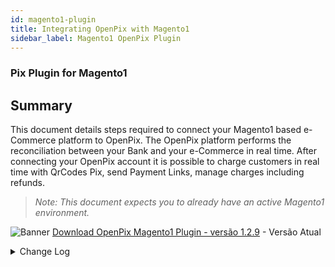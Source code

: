 ```yaml
---
id: magento1-plugin
title: Integrating OpenPix with Magento1
sidebar_label: Magento1 OpenPix Plugin
---
```


### Pix Plugin for Magento1

## Summary

This document details steps required to connect your Magento1 based e-Commerce platform to OpenPix. The OpenPix platform performs the reconciliation between your Bank and your e-Commerce in real time.
After connecting your OpenPix account it is possible to charge customers in real time with QrCodes Pix, send Payment Links, manage charges including refunds.

> _Note: This document expects you to already have an active Magento1 environment._

![Banner](/img/ecommerce/woocommerce-banner.png)
[Download OpenPix Magento1 Plugin - versão 1.2.9](pathname:///magento1/openpix_pix.1.2.9.zip) - Versão Atual

<details>
  <summary>Change Log</summary>

#### 1.2.9 - 13/03/2023

- Initial Version

